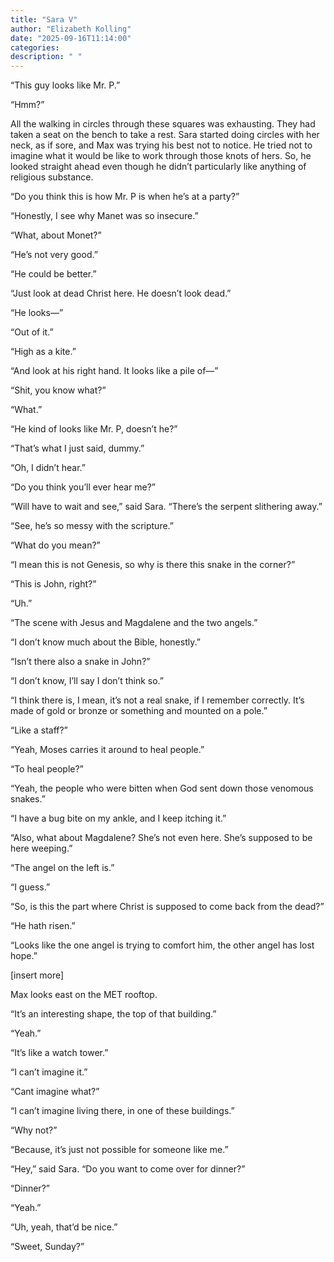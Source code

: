 ```yaml
---
title: "Sara V"
author: "Elizabeth Kolling"
date: "2025-09-16T11:14:00"
categories: 
description: " "
---
```



“This guy looks like Mr. P.”

“Hmm?”

All the walking in circles through these squares was exhausting. They had taken a seat on the bench to take a rest. Sara started doing circles with her neck, as if sore, and Max was trying his best not to notice. He tried not to imagine what it would be like to work through those knots of hers. So, he looked straight ahead even though he didn't particularly like anything of religious substance.

"Do you think this is how Mr. P is when he’s at a party?"

"Honestly, I see why Manet was so insecure."

"What, about Monet?"

"He’s not very good."

"He could be better."

"Just look at dead Christ here. He doesn’t look dead."

"He looks—"

"Out of it."

"High as a kite."

"And look at his right hand. It looks like a pile of—"

"Shit, you know what?"

"What."

"He kind of looks like Mr. P, doesn’t he?"

"That’s what I just said, dummy."

"Oh, I didn’t hear."

"Do you think you’ll ever hear me?"

“Will have to wait and see,” said Sara. “There’s the serpent slithering away.”

“See, he’s so messy with the scripture.”

“What do you mean?"

“I mean this is not Genesis, so why is there this snake in the corner?”

“This is John, right?”

“Uh.”

“The scene with Jesus and Magdalene and the two angels.”

“I don’t know much about the Bible, honestly.”

“Isn’t there also a snake in John?”

“I don’t know, I’ll say I don’t think so.”

“I think there is, I mean, it’s not a real snake, if I remember correctly. It’s made of gold or bronze or something and mounted on a pole.”

“Like a staff?”

“Yeah, Moses carries it around to heal people.”

“To heal people?”

“Yeah, the people who were bitten when God sent down those venomous snakes.”

“I have a bug bite on my ankle, and I keep itching it.”

“Also, what about Magdalene? She’s not even here. She’s supposed to be here weeping.”

“The angel on the left is.”

“I guess.”

“So, is this the part where Christ is supposed to come back from the dead?”

“He hath risen.”

“Looks like the one angel is trying to comfort him, the other angel has lost hope.”

[insert more]

Max looks east on the MET rooftop.

"It's an interesting shape, the top of that building."

"Yeah."

"It's like a watch tower."

"I can't imagine it."

"Cant imagine what?"

"I can't imagine living there, in one of these buildings."

"Why not?"

"Because, it's just not possible for someone like me."

"Hey," said Sara. "Do you want to come over for dinner?"

"Dinner?"

"Yeah."

"Uh, yeah, that'd be nice." 

"Sweet, Sunday?" 